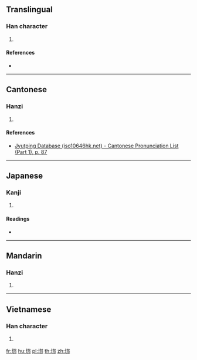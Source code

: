 {{character info/new}}
==Translingual==

===Han character===
{{Han char|rn=32|rad=土|as=07|sn=10|four=47127|canj=GQJL|ids=⿰土邦}}

# {{defn|Han|sort=土07}}

====References====
* {{Han ref|kx=0229.060|dkj=05094|hdz=10439.100|uh=57B9|ud=22457|bh=D157|bd=53591}}

----

==Cantonese==

===Hanzi===
{{yue-hanzi|jyut=[[bong1]]|y=bong1}}

# {{defn|lang=yue|sort=土07}}

====References====
* [http://www.iso10646hk.net/jp/document/download.jsp Jyutping Database (iso10646hk.net) - Cantonese Pronunciation List (Part 1), p. 87]

----

==Japanese==

===Kanji===
{{ja-kanji|grade=|rs=土07}}

# {{defn|lang=ja|sort=土07}}

====Readings====
* {{ja-readings|on=[[ほう]] (hō)|kun=}}

----

==Mandarin==

===Hanzi===
{{cmn-hanzi|pin=[[bāng]] ([[bang1]])|wg=pang<sup>1</sup>}}

# {{defn|lang=cmn|sort=土07}}

----

==Vietnamese==

===Han character===
{{vi-hantu|[[bựng]]|rs=土07}}

# {{defn|lang=vi|sort=土07}}

[[fr:垹]]
[[hu:垹]]
[[pl:垹]]
[[th:垹]]
[[zh:垹]]